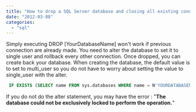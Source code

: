 ```yaml
---
title: "How to drop a SQL Server database and closing all existing connexions"
date: "2012-03-08"
categories: 
  - "sql"
---
```


Simply executing DROP [YourDatabaseName] won't work if previous connection are already made. You need to alter the database to set it to single user and rollback every other connection. Once dropped, you can create back your database. When creating the database, the default value is to set to multi\_user so you do not have to worry about setting the value to single\_user with the alter.


```sql
 IF EXISTS (SELECT name FROM sys.databases WHERE name = N'YOURDATABASENAME') alter database YOURDATABASENAME set single\_user with rollback immediate DROP DATABASE YOURDATABASENAME GO 
```


If you do not do the alter statement, you may have the error : "**The database could not be exclusively locked to perform the operation.**"
